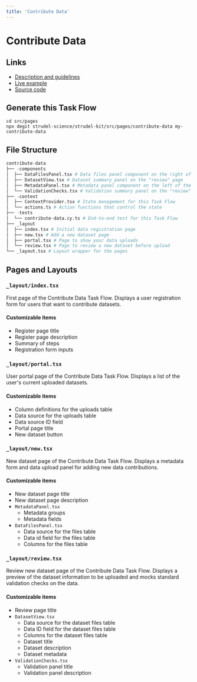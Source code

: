 ```yaml
---
title: 'Contribute Data'
---
```



# Contribute Data

## Links

- [Description and guidelines](https://strudel.science/design-system/task-flows/contribute-data/)
- [Live example](https://strudel.science/strudel-kit/#/contribute-data)
- [Source code](https://github.com/strudel-science/strudel-kit/tree/main/strudel-taskflows/src/pages/contribute-data)

## Generate this Task Flow

```
cd src/pages
npx degit strudel-science/strudel-kit/src/pages/contribute-data my-contribute-data
```

## File Structure

```py
contribute-data
├── -components
│  ├── DataFilesPanel.tsx # Data files panel component on the right of the "new" page
│  ├── DatasetView.tsx # Dataset summary panel on the "review" page
│  ├── MetadataPanel.tsx # Metadata panel component on the left of the "new" page
│  └── ValidationChecks.tsx # Validation summary panel on the "review" page
├── -context
│  ├── ContextProvider.tsx # State management for this Task Flow
│  └── actions.ts # Action functions that control the state
├── -tests
│  └── contribute-data.cy.ts # End-to-end test for this Task Flow
├── _layout
│  ├── index.tsx # Initial data registration page
│  ├── new.tsx # Add a new dataset page
│  ├── portal.tsx # Page to show your data uploads
│  └── review.tsx # Page to review a new dataset before upload
└── _layout.tsx # Layout wrapper for the pages
```

## Pages and Layouts

### `_layout/index.tsx`

First page of the Contribute Data Task Flow. Displays a user registration form for users that want to contribute datasets.

<CodeAndPreviewButtons codeUrl="#" previewUrl="#" />

#### Customizable items

- Register page title
- Register page description
- Summary of steps
- Registration form inputs

<Divider />

### `_layout/portal.tsx`

User portal page of the Contribute Data Task Flow. Displays a list of the user's current uploaded datasets.

<CodeAndPreviewButtons
  codeUrl="https://github.com/strudel-science/strudel-kit/blob/feature/tanstack-router/src/routes/task-flows/contribute-data/_layout/portal.tsx"
  previewUrl="https://strudel.science/strudel-kit/#/contribute-data/portal"
/>

#### Customizable items

- Column definitions for the uploads table
- Data source for the uploads table
- Data source ID field
- Portal page title
- New dataset button

<Divider />

### `_layout/new.tsx`

New dataset page of the Contribute Data Task Flow. Displays a metadata form and data upload panel for adding new data contributions.

<CodeAndPreviewButtons
  codeUrl="https://github.com/strudel-science/strudel-kit/blob/feature/tanstack-router/src/routes/task-flows/contribute-data/_layout/new.tsx"
  previewUrl="https://strudel.science/strudel-kit/#/contribute-data/new"
/>

#### Customizable items

- New dataset page title
- New dataset page description
- `MetadataPanel.tsx`
  - Metadata groups
  - Metadata fields
- `DataFilesPanel.tsx`
  - Data source for the files table
  - Data id field for the files table
  - Columns for the files table

<Divider />

### `_layout/review.tsx`

Review new dataset page of the Contribute Data Task Flow. Displays a preview of the dataset information to be uploaded and mocks standard validation checks on the data.

<CodeAndPreviewButtons
  codeUrl="https://github.com/strudel-science/strudel-kit/blob/feature/tanstack-router/src/routes/task-flows/contribute-data/_layout/review.tsx"
  previewUrl="https://strudel.science/strudel-kit/#/contribute-data/review"
/>

#### Customizable items

- Review page title
- `DatasetView.tsx`
  - Data source for the dataset files table
  - Data ID field for the dataset files table
  - Columns for the dataset files table
  - Dataset title
  - Dataset description
  - Dataset metadata
- `ValidationChecks.tsx`
  - Validation panel title
  - Validation panel description
